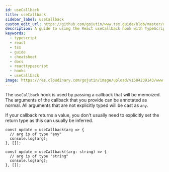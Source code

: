 ```yaml
---
id: useCallback
title: useCallback
sidebar_label: useCallback
custom_edit_url: https://github.com/gojutin/www.tsx.guide/blob/master/docs/hooks/useCallback.mdx
description: A guide to using the React useCallback hook with TypeScript
keywords:
  - typescript
  - react
  - tsx
  - guide
  - cheatsheet
  - docs
  - reacttypescript
  - hooks
  - useCallback
image: https://res.cloudinary.com/gojutin/image/upload/v1584239143/www.tsx.guide/tsx-guide-logo.png
---
```


The `useCallback` hook is used by passing a callback that will be memoized. The arguments of the callback that you provide can be annotated as normal.
All arguments that are not explicitly typed will be cast as `any`.

If your callback returns a value, you don't usually need to explicitly set the return type as this can usually be inferred.

```tsx
const update = useCallback(arg => {
  // arg is of type "any"
  console.log(arg);
}, []);

const update = useCallback((arg: string) => {
  // arg is of type "string"
  console.log(arg);
}, []);
```
